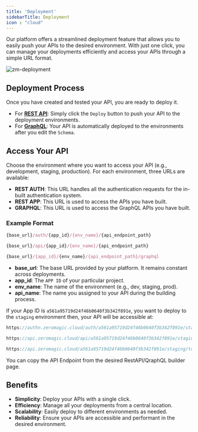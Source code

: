 ```yaml
--- 
title: 'Deployment'
sidebarTitle: Deployment
icon : "cloud"
---
```


Our platform offers a streamlined deployment feature that allows you to easily push your APIs to the desired environment. With just one click, you can manage your deployments efficiently and access your APIs through a simple URL format.

![zm-deployment](/assets/images/zm-deployment.png)

## Deployment Process

Once you have created and tested your API, you are ready to deploy it.

- For [**REST API**](/restapi/overview): Simply click the `Deploy` button to push your API to the deployment environments.
- For [**GraphQL**](/graphql/overview): Your API is automatically deployed to the environments after you edit the `Schema`.

## Access Your API

Choose the environment where you want to access your API (e.g., development, staging, production). For each environment, three URLs are available:
- **REST AUTH**:  This URL handles all the authentication requests for the in-built authentication system.
- **REST APP**: This URL is used to access the APIs you have built.
- **GRAPHQL**: This URL is used to access the GraphQL APIs you have built.

### Example Format

```jsx REST AUTH
{base_url}/auth/{app_id}/{env_name}/{api_endpoint_path}
```

```jsx REST APP
{base_url}/api/{app_id}/{env_name}/{api_endpoint_path}
```

```jsx GRAPHQL
{base_url}/{app_id}/{env_name}/{api_endpoint_path}/graphql
```

- **base_url**:  The base URL provided by your platform. It remains constant across deployments.
- **app_id**: The `APP ID` of your particular project.
- **env_name**: The name of the environment (e.g., dev, staging, prod).
- **api_name**: The name you assigned to your API during the building process.


If your App ID is `a561a95719d24f46b0640f3b342f891e`, you want to deploy to the `staging` environment then, your API will be accessible at:

```jsx REST AUTH
https://authn.zeromagic.cloud/auth/a561a95719d24f46b0640f3b342f891e/staging/email-password-login
```

```jsx REST APP
https://api.zeromagic.cloud/api/a561a95719d24f46b0640f3b342f891e/staging/create-todo/
```

```jsx GRAPHQL
https://api.zeromagic.cloud/a561a95719d24f46b0640f3b342f891e/staging/todo/graphql
```

<Note>
You can copy the API Endpoint from the desired RestAPI/QraphQL builder page.
</Note>


## Benefits

- **Simplicity**: Deploy your APIs with a single click.
- **Efficiency**: Manage all your deployments from a central location.
- **Scalability**: Easily deploy to different environments as needed.
- **Reliability**: Ensure your APIs are accessible and performant in the desired environment.
